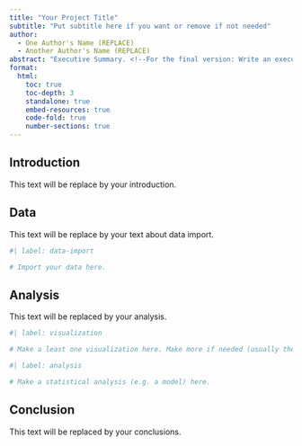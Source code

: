 ```yaml
---
title: "Your Project Title"
subtitle: "Put subtitle here if you want or remove if not needed"
author: 
  - One Author's Name (REPLACE)
  - Another Author's Name (REPLACE)
abstract: "Executive Summary. <!--For the final version: Write an executive summary here. Write it when you are mostly finished with the main report. It should summarize the question, with what data and how you answer it, and what the result is.-->"
format:   
  html: 
    toc: true
    toc-depth: 3
    standalone: true
    embed-resources: true
    code-fold: true
    number-sections: true
---
```


## Introduction

<!-- 
In this section describe: 
- What is the research question(s) you want to answer and why?
- With what data you want to answer the question?
- Where does the data come from, how was it collected?
--> 

This text will be replace by your introduction.

## Data 

<!-- Put the dataset you want to use into this repository and import it in a chunk here. Describe the relevant aspects of the data here. Also some basic data preparation can already happen here. 

Important: If the dataset is very huge than committing and pushing it may be a problem. In this case do not provide the data but provide a download script or download instructions and loading instructions. 
-->

This text will be replace by your text about data import.

```r
#| label: data-import

# Import your data here. 
```

## Analysis

<!--
In this section: 
Text describing the steps of analysis and some well crafted code chunks with visualization(s) and statistical analyses that assesses the research questions.
-->
  
This text will be replaced by your analysis.   

```r
#| label: visualization

# Make a least one visualization here. Make more if needed (usually the case).
```

  
```r
#| label: analysis

# Make a statistical analysis (e.g. a model) here. 
```

<!-- There can be more chunks of your choice-->


## Conclusion

<!-- 
In this section: 
Derive answers to the question from your analysis
Identify limitations of your analysis
How reliable are your answers? 
-->

This text will be replaced by your conclusions. 


